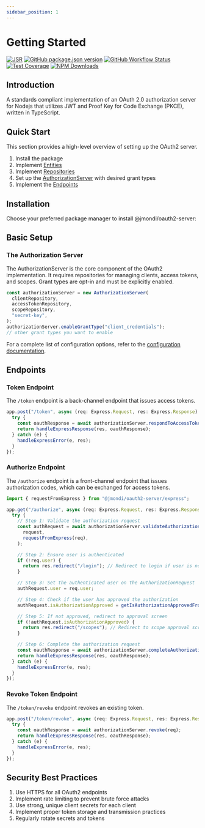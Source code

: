 ```yaml
---
sidebar_position: 1
---
```



# Getting Started

[![JSR](https://jsr.io/badges/@jmondi/oauth2-server)](https://jsr.io/@jmondi/oauth2-server)
[![GitHub package.json version](https://img.shields.io/github/package-json/v/jasonraimondi/ts-oauth2-server?style=flat-square)](https://github.com/jasonraimondi/ts-oauth2-server/releases/latest)
[![GitHub Workflow Status](https://img.shields.io/github/actions/workflow/status/jasonraimondi/ts-oauth2-server/build-and-test.yml?branch=main&style=flat-square)](https://github.com/jasonraimondi/ts-oauth2-server)
[![Test Coverage](https://img.shields.io/codeclimate/coverage/jasonraimondi/typescript-oauth2-server?style=flat-square)](https://codeclimate.com/github/jasonraimondi/typescript-oauth2-server/test_coverage)
[![NPM Downloads](https://img.shields.io/npm/dt/@jmondi/oauth2-server?label=npm%20downloads&style=flat-square)](https://www.npmjs.com/package/@jmondi/oauth2-server)

## Introduction

A standards compliant implementation of an OAuth 2.0 authorization server for Nodejs that utilizes JWT and Proof Key for Code Exchange (PKCE), written in TypeScript.

## Quick Start

This section provides a high-level overview of setting up the OAuth2 server.

1. Install the package
1. Implement [Entities](./entities)
1. Implement [Repositories](./repositories)
1. Set up the [AuthorizationServer](#the-authorization-server) with desired grant types
1. Implement the [Endpoints](./endpoints)

## Installation

Choose your preferred package manager to install @jmondi/oauth2-server:

<Installation />

## Basic Setup

### The Authorization Server

The AuthorizationServer is the core component of the OAuth2 implementation. It requires repositories for managing clients, access tokens, and scopes. Grant types are opt-in and must be explicitly enabled.

```ts
const authorizationServer = new AuthorizationServer(
  clientRepository,
  accessTokenRepository,
  scopeRepository,
  "secret-key",
);
authorizationServer.enableGrantType("client_credentials");
// other grant types you want to enable
```

For a complete list of configuration options, refer to the [configuration documentation](../authorization_server/configuration.mdx).

## Endpoints

### Token Endpoint

The `/token` endpoint is a back-channel endpoint that issues access tokens.

```ts
app.post("/token", async (req: Express.Request, res: Express.Response) => {
  try {
    const oauthResponse = await authorizationServer.respondToAccessTokenRequest(req);
    return handleExpressResponse(res, oauthResponse);
  } catch (e) {
    handleExpressError(e, res);
  }
});
```

### Authorize Endpoint

The `/authorize` endpoint is a front-channel endpoint that issues authorization codes, which can be exchanged for access tokens.

```ts
import { requestFromExpress } from "@jmondi/oauth2-server/express";

app.get("/authorize", async (req: Express.Request, res: Express.Response) => {
  try {
    // Step 1: Validate the authorization request
    const authRequest = await authorizationServer.validateAuthorizationRequest(
      request,
      requestFromExpress(req),
    );

    // Step 2: Ensure user is authenticated
    if (!req.user) {
      return res.redirect("/login"); // Redirect to login if user is not authenticated
    }

    // Step 3: Set the authenticated user on the AuthorizationRequest
    authRequest.user = req.user;

    // Step 4: Check if the user has approved the authorization
    authRequest.isAuthorizationApproved = getIsAuthorizationApprovedFromSession();

    // Step 5: If not approved, redirect to approval screen
    if (!authRequest.isAuthorizationApproved) {
      return res.redirect("/scopes"); // Redirect to scope approval screen
    }

    // Step 6: Complete the authorization request
    const oauthResponse = await authorizationServer.completeAuthorizationRequest(authRequest);
    return handleExpressResponse(res, oauthResponse);
  } catch (e) {
    handleExpressError(e, res);
  }
});
```

### Revoke Token Endpoint

The `/token/revoke` endpoint revokes an existing token.

```ts
app.post("/token/revoke", async (req: Express.Request, res: Express.Response) => {
  try {
    const oauthResponse = await authorizationServer.revoke(req);
    return handleExpressResponse(res, oauthResponse);
  } catch (e) {
    handleExpressError(e, res);
  }
});
```

## Security Best Practices

1. Use HTTPS for all OAuth2 endpoints
2. Implement rate limiting to prevent brute force attacks
3. Use strong, unique client secrets for each client
4. Implement proper token storage and transmission practices
5. Regularly rotate secrets and tokens
